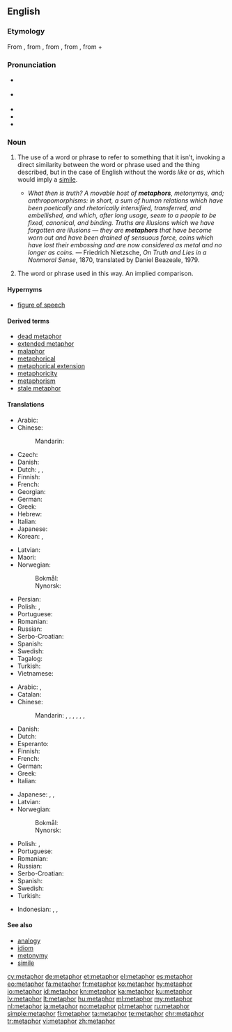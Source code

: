 ==English==

{{wikipedia}}

===Etymology===
From {{etyl|frm|en}} {{term|métaphore|lang=frm}}, from {{etyl|la|en}} {{term|metaphora|lang=la}}, from {{etyl|grc|en}} {{term|μεταφορά|tr=metaphora|lang=grc|sc=polytonic}}, from {{term|μεταφέρω||I transfer, apply|tr=metapherō|lang=grc|sc=polytonic}}, from {{term|μετά||with, across, after|tr=meta|lang=grc|sc=polytonic}} + {{term|φέρω||I bear, carry|tr=pherō|lang=grc|sc=polytonic}}

===Pronunciation===
* {{a|UK}} {{IPA|/ˈmɛt.ə.fɔː(ɹ)/|lang=en}}
* {{a|US}} {{IPA|/ˈme.tə.fɚ/|/ˈmɛt.ə.fɔɹ/|lang=en}}
* {{audio|en-us-metaphor.ogg|Audio (US)|lang=en}}
* {{hyphenation|meta|phor|lang=en}}
* {{rhymes|ɔː(ɹ)|lang=en}}

===Noun===
{{en-noun|~}}

# {{context|uncountable|figure of speech|lang=en}} The use of a word or phrase to refer to something that it isn’t, invoking a direct similarity between the word or phrase used and the thing described, but in the case of English without the words ''like'' or ''as'', which would imply a [[simile]].
#* ''What then is truth? A movable host of '''metaphors''', metonymys, and; anthropomorphisms: in short, a sum of human relations which have been poetically and rhetorically intensified, transferred, and embellished, and which, after long usage, seem to a people to be fixed, canonical, and binding. Truths are illusions which we have forgotten are illusions &mdash; they are '''metaphors''' that have become worn out and have been drained of sensuous force, coins which have lost their embossing and are now considered as metal and no longer as coins.'' &mdash; Friedrich Nietzsche, ''On Truth and Lies in a Nonmoral Sense'', 1870, translated by Daniel Beazeale, 1979.
# {{context|countable|rhetoric|lang=en}} The word or phrase used in this way.  An implied comparison.

====Hypernyms====
* [[figure of speech]]

====Derived terms====
* [[dead metaphor]]
* [[extended metaphor]]
* [[malaphor]]
* [[metaphorical]]
* [[metaphorical extension]]
* [[metaphoricity]]
* [[metaphorism]]
* [[stale metaphor]]

====Translations====
{{trans-top|uncountable: figure of speech}}
* Arabic: {{t+|ar|مجاز|m|tr=majaaz}}
* Chinese:
*: Mandarin: {{t+|cmn|比喻|tr=bǐyù|sc=Hani}}
* Czech: {{t+|cs|metafora|f}}
* Danish: {{t|da|metafor|c}}
* Dutch: {{t+|nl|metafoor}}, {{t+|nl|beeldspraak}}, {{t+|nl|vergelijking}}
* Finnish: {{t+|fi|metafora}}
* French: {{t+|fr|métaphore|f}}
* Georgian: {{t+|ka|მეტაფორა|sc=Geor}}
* German: {{t+|de|Metapher|f}}
* Greek: {{t+|el|μεταφορά|f|sc=Grek}}
* Hebrew: {{t+|he|מטפורה|tr=metáfora}}
* Italian: {{t+|it|metafora|f}}
* Japanese: {{t+|ja|比喩|tr=ひゆ, hiyu}}
* Korean: {{t|ko|은유|sc=Kore}}, {{t|ko|암유|sc=Kore}}
{{trans-mid}}
* Latvian: {{t+|lv|metafora|f}}
* Maori: {{t|mi| kupu whakarite}}
* Norwegian:
*: Bokmål: {{t+|no|metafor|m}}
*: Nynorsk: {{t|nn|metafor|m}}
* Persian: {{t+|fa|استعاره|sc=fa-Arab}}
* Polish: {{t+|pl|przenośnia|f}}, {{t+|pl|metafora|f}}
* Portuguese: {{t+|pt|metáfora|f}}
* Romanian: {{t+|ro|metaforă|f}}
* Russian: {{t+|ru|метафора|f}}
* Serbo-Croatian: {{t+|sh|metafora|f}}
* Spanish: {{t|es|metáforo|m}}
* Swedish: {{t+|sv|metafor|c}}
* Tagalog: {{t+|tl|metafora}}
* Turkish: {{t+|tr|metafor|c}}
* Vietnamese: {{t+|vi|ẩn dụ}}
{{trans-bottom}}

{{trans-top|countable: word or phrase used in metaphor}}
* Arabic: {{t+|ar|مجاز|m|tr=majaaz}}, {{t|ar|استعارة|f|tr=isti3aara}}
* Catalan: {{t|ca|metàfora|f}}
* Chinese:
*: Mandarin: {{t+|cmn|比喻|tr=bǐyù|sc=Hani}}, {{t+|cmn|隱喻|sc=Hani}}, {{t|cmn|隐喻|tr=yǐnyù|sc=Hani}}, {{t|cmn|比擬|sc=Hani}}, {{t+|cmn|比拟|tr=bǐnǐ|sc=Hani}}, {{t+|cmn|象徵|sc=Hani}}, {{t+|cmn|象征|tr=xiàngzhēng|sc=Hani}}
* Danish: {{t|da|metafor|c}}
* Dutch: {{t+|nl|metafoor|m}}
* Esperanto: {{t|eo|metaforo}}
* Finnish: {{t+|fi|metafora}}
* French: {{t+|fr|métaphore|f}}
* German: {{t+|de|Metapher|f}}
* Greek: {{t+|el|μεταφορά|f}}
* Italian: {{t+|it|metafora|f}}
{{trans-mid}}
* Japanese: {{t+|ja|比喩|tr=ひゆ, hiyu}}, {{t|ja|隠喩|tr=いんゆ, in'yu}}, {{t+|ja|象徴|tr=しょうちょう, shōchō}}
* Latvian: {{t|lv|metaforia|f}}
* Norwegian:
*: Bokmål: {{t+|no|metafor|m}}
*: Nynorsk: {{t|nn|metafor|m}}
* Polish: {{t+|pl|przenośnia|f}}, {{t+|pl|metafora|f}}
* Portuguese: {{t+|pt|metáfora|f}}
* Romanian: {{t+|ro|metaforă|f}}
* Russian: {{t+|ru|метафора|f|tr=metáfora}}
* Serbo-Croatian: {{t+|sh|metafora|f}}
* Spanish: {{t|es|metáforo|m}}
* Swedish: {{t+|sv|metafor|c}}
* Turkish: {{t+|tr|metafor|c}}
{{trans-bottom}}

{{checktrans-top}}
* Indonesian: {{t+check|id|metafora}}, {{t+check|id|analogi}}, {{t+check|id|umpama|alt=perumpamaan}} <!-- was linked this way; kind of strange -->
{{trans-bottom}}

====See also====
* [[analogy]]
* [[idiom]]
* [[metonymy]]
* [[simile]]

[[cy:metaphor]]
[[de:metaphor]]
[[et:metaphor]]
[[el:metaphor]]
[[es:metaphor]]
[[eo:metaphor]]
[[fa:metaphor]]
[[fr:metaphor]]
[[ko:metaphor]]
[[hy:metaphor]]
[[io:metaphor]]
[[id:metaphor]]
[[kn:metaphor]]
[[ka:metaphor]]
[[ku:metaphor]]
[[lv:metaphor]]
[[lt:metaphor]]
[[hu:metaphor]]
[[ml:metaphor]]
[[my:metaphor]]
[[nl:metaphor]]
[[ja:metaphor]]
[[no:metaphor]]
[[pl:metaphor]]
[[ru:metaphor]]
[[simple:metaphor]]
[[fi:metaphor]]
[[ta:metaphor]]
[[te:metaphor]]
[[chr:metaphor]]
[[tr:metaphor]]
[[vi:metaphor]]
[[zh:metaphor]]